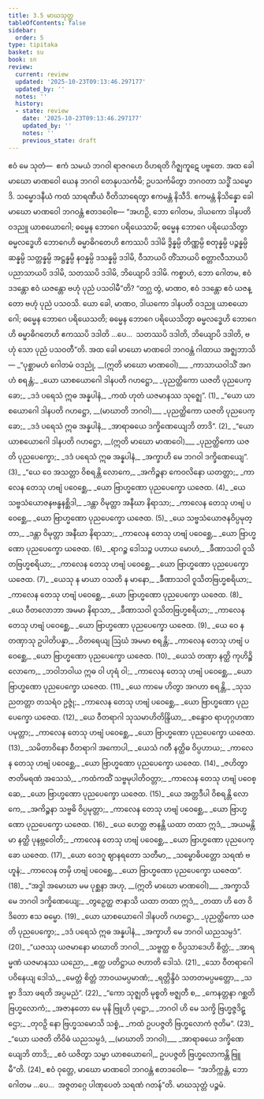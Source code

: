 ```yaml
---
title: 3.5 မာဃသုတ္တ
tableOfContents: false
sidebar:
  order: 5
type: tipitaka
basket: su
book: sn
review:
  current: review
  updated: '2025-10-23T09:13:46.297177'
  updated_by: ''
  notes: ''
  history:
  - state: review
    date: '2025-10-23T09:13:46.297177'
    updated_by: ''
    notes: ''
    previous_state: draft
---
```



<ReviewStatus review={frontmatter.review} showDetails={true} />

<HypothesisAnnotation frontmatter={frontmatter} />

<DynamicBreadcrumb />

<Paragraph number="568" book="sn">
ဧဝံ မေ သုတံ—  ဧကံ သမယံ ဘဂဝါ ရာဇဂဟေ ဝိဟရတိ ဂိဇ္ဈကူဋေ ပဗ္ဗတေ. အထ ခေါ မာဃော မာဏဝေါ ယေန ဘဂဝါ တေနုပသင်္ကမိ; ဥပသင်္ကမိတွာ ဘဂဝတာ သဒ္ဓိံ သမ္မောဒိ. သမ္မောဒနီယံ ကထံ သာရဏီယံ ဝီတိသာရေတွာ ဧကမန္တံ နိသီဒိ. ဧကမန္တံ နိသိန္နော ခေါ မာဃော မာဏဝေါ ဘဂဝန္တံ ဧတဒဝေါစ—
</Paragraph>

<Paragraph number="569" book="sn">
“အဟဉှိ, ဘော ဂေါတမ, ဒါယကော ဒါနပတိ ဝဒညူ ယာစယောဂေါ; ဓမ္မေန ဘောဂေ ပရိယေသာမိ; ဓမ္မေန ဘောဂေ ပရိယေသိတွာ ဓမ္မလဒ္ဓေဟိ ဘောဂေဟိ ဓမ္မာဓိဂတေဟိ ဧကဿပိ ဒဒါမိ ဒွိန္နမ္ပိ တိဏ္ဏမ္ပိ စတုန္နမ္ပိ ပဉ္စန္နမ္ပိ ဆန္နမ္ပိ သတ္တန္နမ္ပိ အဋ္ဌန္နမ္ပိ နဝန္နမ္ပိ ဒသန္နမ္ပိ ဒဒါမိ, ဝီသာယပိ တိံသာယပိ စတ္တာလီသာယပိ ပညာသာယပိ ဒဒါမိ, သတဿပိ ဒဒါမိ, ဘိယျောပိ ဒဒါမိ. ကစ္စာဟံ, ဘော ဂေါတမ, ဧဝံ ဒဒန္တော ဧဝံ ယဇန္တော ဗဟုံ ပုညံ ပသဝါမီ”တိ?
</Paragraph>

<Paragraph number="570" book="sn">
“တဂ္ဃ တွံ, မာဏဝ, ဧဝံ ဒဒန္တော ဧဝံ ယဇန္တော ဗဟုံ ပုညံ ပသဝသိ. ယော ခေါ, မာဏဝ, ဒါယကော ဒါနပတိ ဝဒညူ ယာစယောဂေါ; ဓမ္မေန ဘောဂေ ပရိယေသတိ; ဓမ္မေန ဘောဂေ ပရိယေသိတွာ ဓမ္မလဒ္ဓေဟိ ဘောဂေဟိ ဓမ္မာဓိဂတေဟိ ဧကဿပိ ဒဒါတိ …ပေ…  သတဿပိ ဒဒါတိ, ဘိယျောပိ ဒဒါတိ, ဗဟုံ သော ပုညံ ပသဝတီ”တိ. အထ ခေါ မာဃော မာဏဝေါ ဘဂဝန္တံ ဂါထာယ အဇ္ဈဘာသိ—
</Paragraph>

<Division number="492" book="sn" e="ch" v="18" p="351">

<Paragraph number="571" type="verses" book="sn">
_“ပုစ္ဆာမဟံ ဂေါတမံ ဝဒညုံ, __(ဣတိ မာဃော မာဏဝေါ)___  
_ကာသာယဝါသိံ အဂဟံ စရန္တံ;_  
_ယော ယာစယောဂေါ ဒါနပတိ ဂဟဋ္ဌော,_  
_ပုညတ္ထိကော ယဇတိ ပုညပေက္ခော;_  
_ဒဒံ ပရေသံ ဣဓ အန္နပါနံ,_  
_ကထံ ဟုတံ ယဇမာနဿ သုဇ္ဈေ”. (1)_  

</Paragraph>

</Division>
<Division number="493" book="sn" e="ch" v="18" p="351">

<Paragraph number="572" type="verses" book="sn">
_“ယော ယာစယောဂေါ ဒါနပတိ ဂဟဋ္ဌော, __(မာဃာတိ ဘဂဝါ)___  
_ပုညတ္ထိကော ယဇတိ ပုညပေက္ခော;_  
_ဒဒံ ပရေသံ ဣဓ အန္နပါနံ,_  
_အာရာဓယေ ဒက္ခိဏေယျေဘိ တာဒိ”. (2)_  

</Paragraph>

</Division>
<Division number="494" book="sn" e="ch" v="18" p="352">

<Paragraph number="573" type="verses" book="sn">
_“ယော ယာစယောဂေါ ဒါနပတိ ဂဟဋ္ဌော, __(ဣတိ မာဃော မာဏဝေါ)___  
_ပုညတ္ထိကော ယဇတိ ပုညပေက္ခော;_  
_ဒဒံ ပရေသံ ဣဓ အန္နပါနံ,_  
_အက္ခာဟိ မေ ဘဂဝါ ဒက္ခိဏေယျေ”. (3)_  

</Paragraph>

</Division>
<Division number="495" book="sn" e="ch" v="18" p="352">

<Paragraph number="574" type="verses" book="sn">
_“ယေ ဝေ အသတ္တာ ဝိစရန္တိ လောကေ,_  
_အကိဉ္စနာ ကေဝလိနော ယတတ္တာ;_  
_ကာလေန တေသု ဟဗျံ ပဝေစ္ဆေ,_  
_ယော ဗြာဟ္မဏော ပုညပေက္ခော ယဇေထ. (4)_  

</Paragraph>

</Division>
<Division number="496" book="sn" e="ch" v="18" p="352">

<Paragraph number="575" type="verses" book="sn">
_ယေ သဗ္ဗသံယောဇနဗန္ဓနစ္ဆိဒါ,_  
_ဒန္တာ ဝိမုတ္တာ အနီဃာ နိရာသာ;_  
_ကာလေန တေသု ဟဗျံ ပဝေစ္ဆေ,_  
_ယော ဗြာဟ္မဏော ပုညပေက္ခော ယဇေထ. (5)_  

</Paragraph>

</Division>
<Division number="497" book="sn" e="ch" v="18" p="352">

<Paragraph number="576" type="verses" book="sn">
_ယေ သဗ္ဗသံယောဇနဝိပ္ပမုတ္တာ,_  
_ဒန္တာ ဝိမုတ္တာ အနီဃာ နိရာသာ;_  
_ကာလေန တေသု ဟဗျံ ပဝေစ္ဆေ,_  
_ယော ဗြာဟ္မဏော ပုညပေက္ခော ယဇေထ. (6)_  

</Paragraph>

</Division>
<Division number="498" book="sn" e="ch" v="18" p="352">

<Paragraph number="577" type="verses" book="sn">
_ရာဂဉ္စ ဒေါသဉ္စ ပဟာယ မောဟံ,_  
_ခီဏာသဝါ ဝူသိတဗြဟ္မစရိယာ;_  
_ကာလေန တေသု ဟဗျံ ပဝေစ္ဆေ,_  
_ယော ဗြာဟ္မဏော ပုညပေက္ခော ယဇေထ. (7)_  

</Paragraph>

</Division>
<Division number="499" book="sn" e="ch" v="18" p="352">

<Paragraph number="578" type="verses" book="sn">
_ယေသု န မာယာ ဝသတိ န မာနော,_  
_ခီဏာသဝါ ဝူသိတဗြဟ္မစရိယာ;_  
_ကာလေန တေသု ဟဗျံ ပဝေစ္ဆေ,_  
_ယော ဗြာဟ္မဏော ပုညပေက္ခော ယဇေထ. (8)_  

</Paragraph>

</Division>
<Division number="500" book="sn" e="ch" v="18" p="353">

<Paragraph number="579" type="verses" book="sn">
_ယေ ဝီတလောဘာ အမမာ နိရာသာ,_  
_ခီဏာသဝါ ဝူသိတဗြဟ္မစရိယာ;_  
_ကာလေန တေသု ဟဗျံ ပဝေစ္ဆေ,_  
_ယော ဗြာဟ္မဏော ပုညပေက္ခော ယဇေထ. (9)_  

</Paragraph>

</Division>
<Division number="501" book="sn" e="ch" v="18" p="353">

<Paragraph number="580" type="verses" book="sn">
_ယေ ဝေ န တဏှာသု ဥပါတိပန္နာ,_  
_ဝိတရေယျ ဩဃံ အမမာ စရန္တိ;_  
_ကာလေန တေသု ဟဗျံ ပဝေစ္ဆေ,_  
_ယော ဗြာဟ္မဏော ပုညပေက္ခော ယဇေထ. (10)_  

</Paragraph>

</Division>
<Division number="502" book="sn" e="ch" v="18" p="353">

<Paragraph number="581" type="verses" book="sn">
_ယေသံ တဏှာ နတ္ထိ ကုဟိဉ္စိ လောကေ,_  
_ဘဝါဘဝါယ ဣဓ ဝါ ဟုရံ ဝါ;_  
_ကာလေန တေသု ဟဗျံ ပဝေစ္ဆေ,_  
_ယော ဗြာဟ္မဏော ပုညပေက္ခော ယဇေထ. (11)_  

</Paragraph>

</Division>
<Division number="503" book="sn" e="ch" v="18" p="353">

<Paragraph number="582" type="verses" book="sn">
_ယေ ကာမေ ဟိတွာ အဂဟာ စရန္တိ,_  
_သုသညတတ္တာ တသရံဝ ဥဇ္ဇုံ;_  
_ကာလေန တေသု ဟဗျံ ပဝေစ္ဆေ,_  
_ယော ဗြာဟ္မဏော ပုညပေက္ခော ယဇေထ. (12)_  

</Paragraph>

</Division>
<Division number="504" book="sn" e="ch" v="18" p="353">

<Paragraph number="583" type="verses" book="sn">
_ယေ ဝီတရာဂါ သုသမာဟိတိန္ဒြိယာ,_  
_စန္ဒောဝ ရာဟုဂ္ဂဟဏာ ပမုတ္တာ;_  
_ကာလေန တေသု ဟဗျံ ပဝေစ္ဆေ,_  
_ယော ဗြာဟ္မဏော ပုညပေက္ခော ယဇေထ. (13)_  

</Paragraph>

</Division>
<Division number="505" book="sn" e="ch" v="18" p="353">

<Paragraph number="584" type="verses" book="sn">
_သမိတာဝိနော ဝီတရာဂါ အကောပါ,_  
_ယေသံ ဂတီ နတ္ထိဓ ဝိပ္ပဟာယ;_  
_ကာလေန တေသု ဟဗျံ ပဝေစ္ဆေ,_  
_ယော ဗြာဟ္မဏော ပုညပေက္ခော ယဇေထ. (14)_  

</Paragraph>

</Division>
<Division number="506" book="sn" e="ch" v="18" p="353">

<Paragraph number="585" type="verses" book="sn">
_ဇဟိတွာ ဇာတိမရဏံ အသေသံ,_  
_ကထံကထိံ သဗ္ဗမုပါတိဝတ္တာ;_  
_ကာလေန တေသု ဟဗျံ ပဝေစ္ဆေ,_  
_ယော ဗြာဟ္မဏော ပုညပေက္ခော ယဇေထ. (15)_  

</Paragraph>

</Division>
<Division number="507" book="sn" e="ch" v="18" p="354">

<Paragraph number="586" type="verses" book="sn">
_ယေ အတ္တဒီပါ ဝိစရန္တိ လောကေ,_  
_အကိဉ္စနာ သဗ္ဗဓိ ဝိပ္ပမုတ္တာ;_  
_ကာလေန တေသု ဟဗျံ ပဝေစ္ဆေ,_  
_ယော ဗြာဟ္မဏော ပုညပေက္ခော ယဇေထ. (16)_  

</Paragraph>

</Division>
<Division number="508" book="sn" e="ch" v="18" p="354">

<Paragraph number="587" type="verses" book="sn">
_ယေ ဟေတ္ထ ဇာနန္တိ ယထာ တထာ ဣဒံ,_  
_အယမန္တိမာ နတ္ထိ ပုနဗ္ဘဝေါတိ;_  
_ကာလေန တေသု ဟဗျံ ပဝေစ္ဆေ,_  
_ယော ဗြာဟ္မဏော ပုညပေက္ခော ယဇေထ. (17)_  

</Paragraph>

</Division>
<Division number="509" book="sn" e="ch" v="18" p="354">

<Paragraph number="588" type="verses" book="sn">
_ယော ဝေဒဂူ ဈာနရတော သတီမာ,_  
_သမ္ဗောဓိပတ္တော သရဏံ ဗဟူနံ;_  
_ကာလေန တမှိ ဟဗျံ ပဝေစ္ဆေ,_  
_ယော ဗြာဟ္မဏော ပုညပေက္ခော ယဇေထ”. (18)_  

</Paragraph>

</Division>
<Division number="510" book="sn" e="ch" v="18" p="354">

<Paragraph number="589" type="verses" book="sn">
_“အဒ္ဓါ အမောဃာ မမ ပုစ္ဆနာ အဟု, __(ဣတိ မာဃော မာဏဝေါ)___  
_အက္ခာသိ မေ ဘဂဝါ ဒက္ခိဏေယျေ;_  
_တွဉှေတ္ထ ဇာနာသိ ယထာ တထာ ဣဒံ,_  
_တထာ ဟိ တေ ဝိဒိတော ဧသ ဓမ္မော. (19)_  

</Paragraph>

</Division>
<Division number="511" book="sn" e="ch" v="18" p="354">

<Paragraph number="590" type="verses" book="sn">
_ယော ယာစယောဂေါ ဒါနပတိ ဂဟဋ္ဌော,_  
_ပုညတ္ထိကော ယဇတိ ပုညပေက္ခော;_  
_ဒဒံ ပရေသံ ဣဓ အန္နပါနံ,_  
_အက္ခာဟိ မေ ဘဂဝါ ယညသမ္ပဒံ”. (20)_  

</Paragraph>

</Division>
<Division number="512" book="sn" e="ch" v="18" p="354">

<Paragraph number="591" type="verses" book="sn">
_“ယဇဿု ယဇမာနော မာဃာတိ ဘဂဝါ,_  
_သဗ္ဗတ္ထ စ ဝိပ္ပသာဒေဟိ စိတ္တံ;_  
_အာရမ္မဏံ ယဇမာနဿ ယညော,_  
_ဧတ္ထ ပတိဋ္ဌာယ ဇဟာတိ ဒေါသံ. (21)_  

</Paragraph>

</Division>
<Division number="513" book="sn" e="ch" v="18" p="354">

<Paragraph number="592" type="verses" book="sn">
_သော ဝီတရာဂေါ ပဝိနေယျ ဒေါသံ,_  
_မေတ္တံ စိတ္တံ ဘာဝယမပ္ပမာဏံ;_  
_ရတ္တိန္ဒိဝံ သတတမပ္ပမတ္တော,_  
_သဗ္ဗာ ဒိသာ ဖရတိ အပ္ပမညံ”. (22)_  

</Paragraph>

</Division>
<Division number="514" book="sn" e="ch" v="18" p="355">

<Paragraph number="593" type="verses" book="sn">
_“ကော သုဇ္ဈတိ မုစ္စတိ ဗဇ္ဈတီ စ,_  
_ကေနတ္တနာ ဂစ္ဆတိ ဗြဟ္မလောကံ;_  
_အဇာနတော မေ မုနိ ဗြူဟိ ပုဋ္ဌော,_  
_ဘဂဝါ ဟိ မေ သက္ခိ ဗြဟ္မဇ္ဇဒိဋ္ဌော;_  
_တုဝဉှိ နော ဗြဟ္မသမောသိ သစ္စံ,_  
_ကထံ ဥပပဇ္ဇတိ ဗြဟ္မလောကံ ဇုတိမ”. (23)_  

</Paragraph>

</Division>
<Division number="515" book="sn" e="ch" v="18" p="355">

<Paragraph number="594" type="verses" book="sn">
_“ယော ယဇတိ တိဝိဓံ ယညသမ္ပဒံ, __(မာဃာတိ ဘဂဝါ)___  
_အာရာဓယေ ဒက္ခိဏေယျေဘိ တာဒိ;_  
_ဧဝံ ယဇိတွာ သမ္မာ ယာစယောဂေါ,_  
ဥပပဇ္ဇတိ ဗြဟ္မလောကန္တိ ဗြူမီ”တိ. (24)_  

</Paragraph>

<Paragraph number="595" book="sn">
ဧဝံ ဝုတ္တေ, မာဃော မာဏဝေါ ဘဂဝန္တံ ဧတဒဝေါစ—  “အဘိက္ကန္တံ, ဘော ဂေါတမ …ပေ…  အဇ္ဇတဂ္ဂေ ပါဏုပေတံ သရဏံ ဂတန်”တိ.

</Paragraph>
</Division>

<Paragraph number="596" type="center" book="sn">
မာဃသုတ္တံ ပဉ္စမံ.
</Paragraph>
